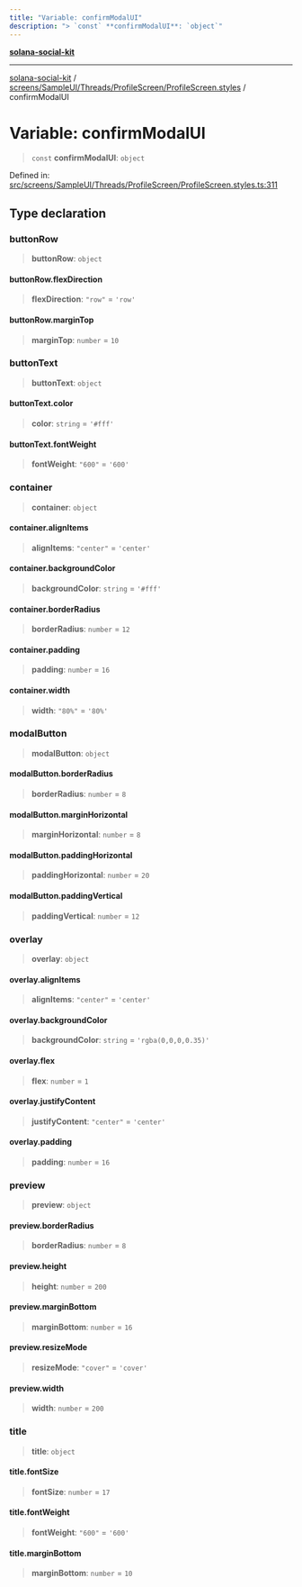 ```yaml
---
title: "Variable: confirmModalUI"
description: "> `const` **confirmModalUI**: `object`"
---
```


[**solana-social-kit**](../../../../../../README.mdx)

***

[solana-social-kit](../../../../../../README.mdx) / [screens/SampleUI/Threads/ProfileScreen/ProfileScreen.styles](../README.mdx) / confirmModalUI

# Variable: confirmModalUI

> `const` **confirmModalUI**: `object`

Defined in: [src/screens/SampleUI/Threads/ProfileScreen/ProfileScreen.styles.ts:311](https://github.com/SendArcade/solana-social-starter/blob/03568260ca96ed63f77049843c721de1cb011893/src/screens/SampleUI/Threads/ProfileScreen/ProfileScreen.styles.ts#L311)

## Type declaration

### buttonRow

> **buttonRow**: `object`

#### buttonRow.flexDirection

> **flexDirection**: `"row"` = `'row'`

#### buttonRow.marginTop

> **marginTop**: `number` = `10`

### buttonText

> **buttonText**: `object`

#### buttonText.color

> **color**: `string` = `'#fff'`

#### buttonText.fontWeight

> **fontWeight**: `"600"` = `'600'`

### container

> **container**: `object`

#### container.alignItems

> **alignItems**: `"center"` = `'center'`

#### container.backgroundColor

> **backgroundColor**: `string` = `'#fff'`

#### container.borderRadius

> **borderRadius**: `number` = `12`

#### container.padding

> **padding**: `number` = `16`

#### container.width

> **width**: `"80%"` = `'80%'`

### modalButton

> **modalButton**: `object`

#### modalButton.borderRadius

> **borderRadius**: `number` = `8`

#### modalButton.marginHorizontal

> **marginHorizontal**: `number` = `8`

#### modalButton.paddingHorizontal

> **paddingHorizontal**: `number` = `20`

#### modalButton.paddingVertical

> **paddingVertical**: `number` = `12`

### overlay

> **overlay**: `object`

#### overlay.alignItems

> **alignItems**: `"center"` = `'center'`

#### overlay.backgroundColor

> **backgroundColor**: `string` = `'rgba(0,0,0,0.35)'`

#### overlay.flex

> **flex**: `number` = `1`

#### overlay.justifyContent

> **justifyContent**: `"center"` = `'center'`

#### overlay.padding

> **padding**: `number` = `16`

### preview

> **preview**: `object`

#### preview.borderRadius

> **borderRadius**: `number` = `8`

#### preview.height

> **height**: `number` = `200`

#### preview.marginBottom

> **marginBottom**: `number` = `16`

#### preview.resizeMode

> **resizeMode**: `"cover"` = `'cover'`

#### preview.width

> **width**: `number` = `200`

### title

> **title**: `object`

#### title.fontSize

> **fontSize**: `number` = `17`

#### title.fontWeight

> **fontWeight**: `"600"` = `'600'`

#### title.marginBottom

> **marginBottom**: `number` = `10`

